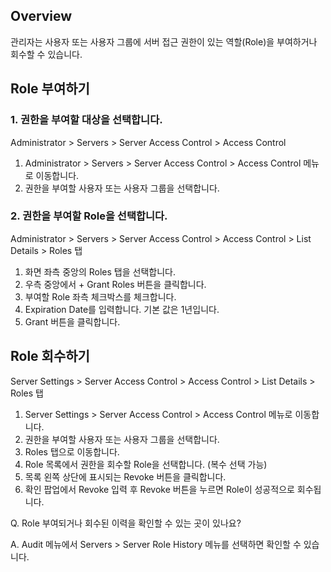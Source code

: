 ## Overview
관리자는 사용자 또는 사용자 그룹에 서버 접근 권한이 있는 역할(Role)을 부여하거나 회수할 수 있습니다. 

## Role 부여하기
### 1. 권한을 부여할 대상을 선택합니다.  
Administrator > Servers > Server Access Control > Access Control

1. Administrator > Servers > Server Access Control > Access Control 메뉴로 이동합니다. 
2. 권한을 부여할 사용자 또는 사용자 그룹을 선택합니다. 

### 2. 권한을 부여할 Role을 선택합니다. 
Administrator > Servers > Server Access Control > Access Control > List Details > Roles 탭

1. 화면 좌측 중앙의 Roles 탭을 선택합니다.
2. 우측 중앙에서 + Grant Roles 버튼을 클릭합니다.
3. 부여할 Role 좌측 체크박스를 체크합니다.
4. Expiration Date를 입력합니다. 기본 값은 1년입니다.
5. Grant 버튼을 클릭합니다. 

## Role 회수하기 
Server Settings > Server Access Control > Access Control > List Details > Roles 탭

1. Server Settings > Server Access Control > Access Control 메뉴로 이동합니다. 
2. 권한을 부여할 사용자 또는 사용자 그룹을 선택합니다. 
3. Roles 탭으로 이동합니다.
4. Role 목록에서 권한을 회수할 Role을 선택합니다. (복수 선택 가능) 
5. 목록 왼쪽 상단에 표시되는 Revoke 버튼을 클릭합니다. 
6. 확인 팝업에서 Revoke 입력 후 Revoke 버튼을 누르면 Role이 성공적으로 회수됩니다. 

Q. Role 부여되거나 회수된 이력을 확인할 수 있는 곳이 있나요? 

A. Audit 메뉴에서 Servers > Server Role History 메뉴를 선택하면 확인할 수 있습니다. 
